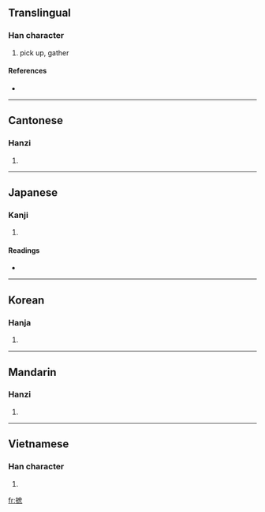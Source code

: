 {{also|拓}}
==Translingual==

===Han character===
{{Han char|rn=64|rad=手|as=11|sn=14|four=5003<sub>7</sub>|canj=手戈廿火 (QITF)}}

# pick up, gather

====References====
* {{Han ref|kx=0451.100|dkj=12624|dj=0801.210|hdz=31948.080|uh=646D|ud=25709|bh=BA54|bd=47700}}

----

==Cantonese==

===Hanzi===
{{yue-hanzi|jyut=|y=jek3}}

# {{defn|Cantonese}}

----

==Japanese==

===Kanji===
{{ja-kanji|grade=|rs=手11}}

# {{defn|Japanese}}

====Readings====
* {{ja-readings|on=[[せき]] (seki), [[しゃく]] (shaku)|kun=[[ひろう]] (hirou)}}

----

==Korean==

===Hanja===
{{ko-hanja|hangeul=척|eumhun=|rv=cheok|mr=ch'ŏk|y=chek}}

# {{defn|Korean}}

----

==Mandarin==

===Hanzi===
{{cmn-hanzi|pin=[[zhí]] ([[zhi2]])|wg=chih<sup>2</sup>}}

# {{defn|Mandarin}}

----

==Vietnamese==

===Han character===
{{vi-hantu|[[trích]], [[chích]]}}

# {{defn|Vietnamese}}

[[fr:摭]]